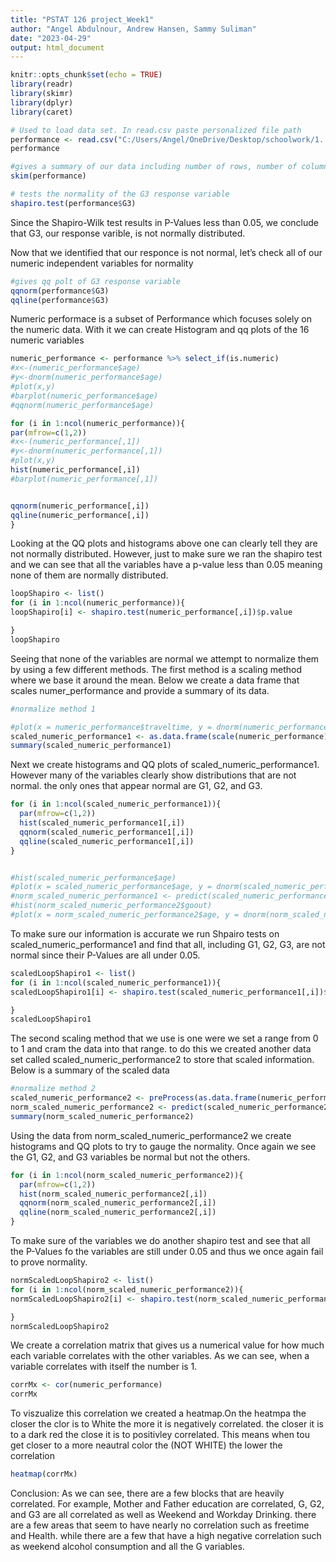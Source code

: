 ```yaml
---
title: "PSTAT 126 project_Week1"
author: "Angel Abdulnour, Andrew Hansen, Sammy Suliman"
date: "2023-04-29"
output: html_document
---
```


```r
knitr::opts_chunk$set(echo = TRUE)
library(readr)
library(skimr)
library(dplyr)
library(caret)
```


```r
# Used to load data set. In read.csv paste personalized file path
performance <- read.csv("C:/Users/Angel/OneDrive/Desktop/schoolwork/1. Pstat 126/pstat-126/student/student-por.csv", header=TRUE, stringsAsFactors=FALSE, sep=';')
performance
```
```r
#gives a summary of our data including number of rows, number of columns, and how many numeric and character variables there are.
skim(performance)
```
```r
# tests the normality of the G3 response variable
shapiro.test(performance$G3)
```
Since the Shapiro-Wilk test results in P-Values less than 0.05, we conclude that G3, our response varible, is not normally distributed.

Now that we identified that our responce is not normal, let's check all of our numeric independent variables for normality

```r
#gives qq polt of G3 response variable
qqnorm(performance$G3)
qqline(performance$G3)
```

Numeric performace is a subset of Performance which focuses solely on the numeric data.
With it we can create Histogram and qq plots of the 16 numeric variables
```r
numeric_performance <- performance %>% select_if(is.numeric)
#x<-(numeric_performance$age)
#y<-dnorm(numeric_performance$age)
#plot(x,y)
#barplot(numeric_performance$age)
#qqnorm(numeric_performance$age)

for (i in 1:ncol(numeric_performance)){
par(mfrow=c(1,2))
#x<-(numeric_performance[,1])
#y<-dnorm(numeric_performance[,1])
#plot(x,y)
hist(numeric_performance[,i])
#barplot(numeric_performance[,1])


qqnorm(numeric_performance[,i])
qqline(numeric_performance[,i])
}


```
Looking at the QQ plots and histograms above one can clearly tell they are not normally distributed. However, just to make sure we ran the shapiro test and we can see that all the variables have a p-value less than 0.05 meaning none of them are normally distributed.
```r
loopShapiro <- list()
for (i in 1:ncol(numeric_performance)){
loopShapiro[i] <- shapiro.test(numeric_performance[,i])$p.value

}
loopShapiro
```

Seeing that none of the variables are normal we attempt to normalize them by using a few different methods. The first method is a scaling method where we base it around the mean. Below we create a data frame that scales numer_performance and provide a summary of its data.
```r
#normalize method 1

#plot(x = numeric_performance$traveltime, y = dnorm(numeric_performance$traveltime), type="l", bty="n")
scaled_numeric_performance1 <- as.data.frame(scale(numeric_performance))
summary(scaled_numeric_performance1)

```
Next we create histograms and QQ plots of scaled_numeric_performance1. However many of the variables clearly show distributions that are not normal. the only ones that appear normal are G1, G2, and G3.
```r
for (i in 1:ncol(scaled_numeric_performance1)){
  par(mfrow=c(1,2))
  hist(scaled_numeric_performance1[,i])
  qqnorm(scaled_numeric_performance1[,i])
  qqline(scaled_numeric_performance1[,i])
}


#hist(scaled_numeric_performance$age)
#plot(x = scaled_numeric_performance$age, y = dnorm(scaled_numeric_performance$age))
#norm_scaled_numeric_performance1 <- predict(scaled_numeric_performance1, as.data.frame(numeric_performance))
#hist(norm_scaled_numeric_performance2$goout)
#plot(x = norm_scaled_numeric_performance2$age, y = dnorm(norm_scaled_numeric_performance2$age))
```
To make sure our information is accurate we run Shpairo tests on scaled_numeric_performance1 and find that all, including G1, G2, G3, are not normal since their P-Values are all under 0.05.
```r
scaledLoopShapiro1 <- list()
for (i in 1:ncol(scaled_numeric_performance1)){
scaledLoopShapiro1[i] <- shapiro.test(scaled_numeric_performance1[,i])$p.value

}
scaledLoopShapiro1
```

The second scaling method that we use is one were we set a range from 0 to 1 and cram the data into that range. to do this we created another data set called scaled_numeric_performance2 to store that scaled information. Below is a summary of the scaled data
```r
#normalize method 2
scaled_numeric_performance2 <- preProcess(as.data.frame(numeric_performance), method=c('range'))
norm_scaled_numeric_performance2 <- predict(scaled_numeric_performance2, as.data.frame(numeric_performance))
summary(norm_scaled_numeric_performance2)
```

Using the data from norm_scaled_numeric_performance2 we create histograms and QQ plots to try to gauge the normality. Once again we see the G1, G2, and G3 variables be normal but not the others. 
```r
for (i in 1:ncol(norm_scaled_numeric_performance2)){
  par(mfrow=c(1,2))
  hist(norm_scaled_numeric_performance2[,i])
  qqnorm(norm_scaled_numeric_performance2[,i])
  qqline(norm_scaled_numeric_performance2[,i])
}


```
To make sure of the variables we do another shapiro test and see that all the P-Values fo the variables are still under 0.05 and thus we once again fail to prove normality.
```r
normScaledLoopShapiro2 <- list()
for (i in 1:ncol(norm_scaled_numeric_performance2)){
normScaledLoopShapiro2[i] <- shapiro.test(norm_scaled_numeric_performance2[,i])$p.value

}
normScaledLoopShapiro2

```

We create a correlation matrix that gives us a numerical value for how much each variable correlates with the other variables. As we can see, when a variable correlates with itself the number is 1.
```r
corrMx <- cor(numeric_performance)
corrMx
```

To viszualize this correlation we created a heatmap.On the heatmpa the closer the clor is to White the more it is negatively correlated. the closer it is to a dark red the close it is to positivley correlated. This means when tou get closer to a more neautral color the (NOT WHITE) the lower the correlation
```r
heatmap(corrMx)
```
Conclusion: As we can see, there are a few blocks that are heavily correlated. For example, Mother and Father education are correlated, G, G2, and G3 are all correlated as well as Weekend and Workday Drinking. there are a few areas that seem to have nearly no correlation such as freetime and Health. while there are a few that have a high negative correlation such as weekend alcohol consumption and all the G variables.





